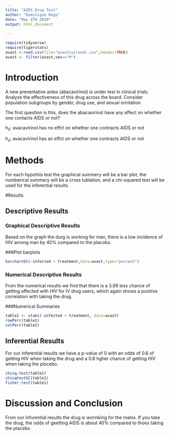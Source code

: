 ---
title: "AIDS Drug Test"
author: "Dominique Repp"
date: "May 4TH 2019"
output: html_document
   
---

```{r include=FALSE,echo=FALSE}
require(tidyverse)
require(tigerstats)
avast <-read.csv(file="avastivironal.csv",header=TRUE)
avast <- filter(avast,sex=="M")

```

# Introduction

<!--In this section you explain what you are trying to show.  Where did the data come from?  What is the research or other question you are trying to answer?.  If you skimp in this section expect to be marked down in your grade. Paint a picture of the project a couple of paragraphs is expected!-->

A new  preventative aides (abacavirinol) is under test in clinical trials. Analyze the effectiveness of this drug across the board. Consider population subgroups by gender, drug use, and sexual orintation

The first question is this, does the abacavirinol have any affect on whether one contacts AIDS or not?

$h_0:$ avacavirinol has no effct on whether one contracts AIDS or not

$h_a:$ avacavirinol has an effct on whether one contracts AIDS or not


# Methods

<!--Decide on your methods:  use "variable analysis" or other appropriate descriptors.  Make sure to choose at least one graphical method and at least one numerical method. Discuss what data manipulations may be needed for example subsetting or other binning procedures and what sort of graphical displays and inferential tools will be used!-->
For each hypothis test the graphical summery will be a bar plot, the numberical summery will be a cross tublation, and a chi-squared test will be used for the inferential results. 

#Results

<!--Divide this section into two sub-sections:  One for your descriptive  results and one for your inferential results.!-->

## Descriptive Results

### Graphical Descriptive Results

<!--Graphical results here.  Make sure to show your code.  Provide appropriate labels for axes, giving units if possible, and provide a good title for the graph, too.  Use the graphical results to describe the patterns if any that exist in the data as focused toward the research question. Bottom line is to explain the features of the graph that are relevant to conforming or departing to what is expected by your null hypothesis !--> Based on the graph the durg is working for man, there is a low incidence of HIV among man by 40% compared to the placobo. 

###Plot barplots

```{r}
barchartGC(~infected + treatment,data=avast,type="percent")
```



### Numerical Descriptive Results

<!--Numerical results go here. Use the numerical results to describe the patterns if any that exist in the data as focused toward the research question!-->From the numerical results we find that there is a 3.99 less chance of getting affected with HIV for IV drug users, which again shows a positive correlation with taking the drug.
  
###Numerical Summaries  

```{r}
table1 <- xtabs(~infected + treatment, data=avast)
rowPerc(table1)
colPerc(table1)
```
## Inferential Results

<!--State hypothesis clearly.  Make sure your discussion of the inferential test covers all the aspects that the test output produces, such as test statistic, p-value etc.  Make a decision about the null hypothesis, explain the assumptions on which the selected test/procedure was based, and why the chosen procedure satisfys the assumptions and is appropriate to answer the research question!-->For our inferential results we have a p-value of 0 with an odds of 0.6 of getting HIV when taking the drug and a 0.8 hgher chance of getting HIV when taking the plocebo. 


```{r}
chisq.test(table1)
chisqtestGC(table1)
fisher.test(table1)
```


# Discussion and Conclusion

<!--Discussion and conclusion here.  If you found a relationship be sure to consider whether the relationship occurs because one of the variavbles causes the other, or whether they perhasps are related for some other reason.  Watch the chapter 6 videos from the GeorgeTown videos collection.!-->
From our infurential results the drug is worinking for the males. If you take the  drug, the odds of geetting AIDS is about 40% compared to thoes taking the placebo